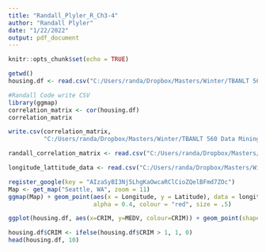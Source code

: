 ---
title: "Randall_Plyler_R_Ch3-4"
author: "Randall Plyler"
date: "1/22/2022"
output: pdf_document
---

```{r setup, include=FALSE}
knitr::opts_chunk$set(echo = TRUE)
```


```{r}
getwd()
housing.df <- read.csv("C:/Users/randa/Dropbox/Masters/Winter/TBANLT 560 Data Mining/Files/DMBA-R-datasets/DMBA-R-datasets/BostonHousing.csv", header = TRUE)  # load data

```



```{r Chapter 3 Randall}
#Randall Code write CSV
library(ggmap)
correlation_matrix <- cor(housing.df)
correlation_matrix

write.csv(correlation_matrix,
          "C:/Users/randa/Dropbox/Masters/Winter/TBANLT 560 Data Mining/Files/DMBA-R-datasets/DMBA-R-datasets/Correlation_Randall_Plyler.csv", row.names = FALSE)

randall_correlation_matrix <- read.csv("C:/Users/randa/Dropbox/Masters/Winter/TBANLT 560 Data Mining/Files/DMBA-R-datasets/DMBA-R-datasets/Correlation_Randall_Plyler.csv", header = TRUE)  # load data

longitude_lattitude_data <- read.csv("C:/Users/randa/Dropbox/Masters/Winter/TBANLT 560 Data Mining/Files/DMBA-R-datasets/DMBA-R-datasets/incidentsred.csv", header = TRUE)  # load data

register_google(key = "AIzaSyBI3Nj5LhgKaOwcaRClCioZQelBFmd7ZOc")
Map <- get_map("Seattle, WA", zoom = 11)
ggmap(Map) + geom_point(aes(x = Longitude, y = Latitude), data = longitude_lattitude_data,
                        alpha = 0.4, colour = "red", size = .5) 
```

```{r Chapter 4 Randall}
ggplot(housing.df, aes(x=CRIM, y=MEDV, colour=CRIM)) + geom_point(shape=19, size=2.5)

```

```{r}
housing.df$CRIM <- ifelse(housing.df$CRIM > 1, 1, 0)
head(housing.df, 10)

```

